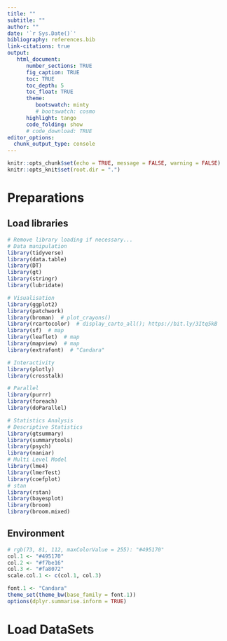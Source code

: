 ```yaml
---
title: ""
subtitle: ""
author: ""
date: '`r Sys.Date()`'
bibliography: references.bib
link-citations: true
output: 
   html_document:
      number_sections: TRUE
      fig_caption: TRUE
      toc: TRUE
      toc_depth: 5
      toc_float: TRUE
      theme:
         bootswatch: minty
         # bootswatch: cosmo
      highlight: tango
      code_folding: show
      # code_download: TRUE
editor_options: 
  chunk_output_type: console
---
```


```r
knitr::opts_chunk$set(echo = TRUE, message = FALSE, warning = FALSE)
knitr::opts_knit$set(root.dir = ".")
```

# Preparations {.tabset .tabset-fade .tabset-pills}

## Load libraries
```r
# Remove library loading if necessary...
# Data manipulation
library(tidyverse)
library(data.table)
library(DT)
library(gt)
library(stringr)
library(lubridate)

# Visualisation
library(ggplot2)
library(patchwork)
library(broman)  # plot_crayons()
library(rcartocolor)  # display_carto_all(); https://bit.ly/3Itq5kB
library(sf)  # map
library(leaflet)  # map
library(mapview)  # map
library(extrafont)  # "Candara"

# Interactivity
library(plotly)
library(crosstalk)

# Parallel
library(purrr)
library(foreach)
library(doParallel)

# Statistics Analysis
# Descriptive Statistics
library(gtsummary)
library(summarytools)
library(psych)
library(naniar)
# Multi Level Model
library(lme4)
library(lmerTest)
library(coefplot)
# stan
library(rstan)
library(bayesplot)
library(broom)
library(broom.mixed)
```

## Environment
```r
# rgb(73, 81, 112, maxColorValue = 255): "#495170"
col.1 <- "#495170"
col.2 <- "#f7be16"
col.3 <- "#fa8072"
scale.col.1 <- c(col.1, col.3)

font.1 <- "Candara"
theme_set(theme_bw(base_family = font.1))
options(dplyr.summarise.inform = TRUE)
```

# Load DataSets {.tabset .tabset-fade .tabset-pills}
```r

```
